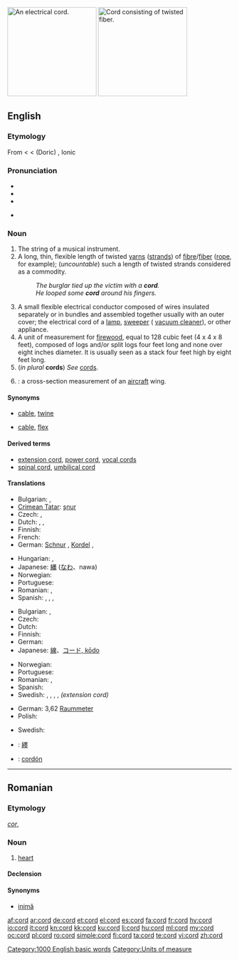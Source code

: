 {{wikipedia|dab=cord}}
[[Image:Verlengsnoer (Extension cord).jpg|thumb|200px|right|An electrical cord.]]
[[Image:Rope.jpg|thumb|200px|right|Cord consisting of twisted fiber.]]
==English==

===Etymology===
From {{etyl|fro|en}} {{term|corde|lang=fro}} < {{etyl|la|en}} {{term|chorda||lang=la}} < {{etyl|grc|en}} (Doric) {{term|χορδά||tr=khorda|lang=grc}}, Ionic {{term|χορδή||tr=khorde|lang=grc|string of gut, the string of a lyre}}

===Pronunciation===
* {{IPA|/kɔː(ɹ)d/}}
* {{audio|en-us-cord.ogg|Audio (US)}}
* {{rhymes|ɔː(r)d}}
* {{homophones|chord|cored|cawed}} {{qualifier|in [[non-rhotic]] accents}}

===Noun===
{{en-noun}}

# The string of a musical instrument.
# A long, thin, flexible length of twisted [[yarns]] ([[strands]]) of [[fibre]]/[[fiber]] ([[rope]], for example); (''uncountable'') such a length of twisted strands considered as a commodity.
#: ''The burglar tied up the victim with a '''cord'''.''
#: ''He looped some '''cord''' around his fingers.''
# A small flexible electrical conductor composed of wires insulated separately or in bundles and assembled together usually with an outer cover; the electrical cord of a [[lamp]], [[sweeper]] ({{US}} [[vacuum cleaner]]), or other appliance.
# A unit of measurement for [[firewood]], equal to 128 cubic feet (4 x 4 x 8 feet), composed of logs and/or split logs four feet long and none over eight inches diameter. It is usually seen as a stack four feet high by eight feet long.<!--Move this to separate pages for "full cord" and "bush cord".  A full cord of stacked firewood in Canada and USA, or colloquially a "bush cord" in Canada, is 8 by 4 by 4 feet (39 m&sup3;).-->
# (''in plural'' '''cords''') ''See'' [[cords]].
# {{misspelling of|chord|nodot=1}}: a cross-section measurement of an [[aircraft]] wing.

====Synonyms====
* {{sense|length of twisted strands}} [[cable]], [[twine]]
* {{sense|wires surrounded by an insulating coating, used to supply electricity}} [[cable]], [[flex]]

====Derived terms====
* [[extension cord]], [[power cord]], [[vocal cords]]
* [[spinal cord]], [[umbilical cord]]

====Translations====
{{trans-top|length of twisted strands}}
* Bulgarian: {{t+|bg|връв|m}},  {{t+|bg|канап|m}}
* [[Crimean Tatar]]: [[şnur]]
* Czech: {{t-|cs|provaz|m}}, {{t-|cs|šňůra|f}}
* Dutch: {{t+|nl|touw|n}}, {{t+|nl|koord|f}}, {{t+|nl|zeel|n}}
* Finnish: {{t+|fi|naru}}
* French: {{t+|fr|corde|f}}
* German: [[Schnur]] {{f}}, [[Kordel]] {{f}} {{italbrac|fine rope for dresses or as barrier in museum}},  {{t-|de|Kordel|f}}
{{trans-mid}}
* Hungarian: {{t+|hu|zsinór}}, {{t|hu|fonal}}
* Japanese: [[縄]] ([[なわ]]、nawa)
* Norwegian: {{t+|no|tau|n}}
* Portuguese: {{t+|pt|corda|f}}
* Romanian: {{t+|ro|cordon}},  {{t-|ro|coardă|f}}
* Spanish: {{t+|es|cuerda|f}},  {{t+|es|cable|m}},  {{t+|es|hilo|m}},  {{t-|es|cordón|m}}
{{trans-bottom}}

{{trans-top|wires surrounded by a coating, used to supply electricity}}
* Bulgarian: {{t-|bg|кабел|m}},  {{t|bg|шнур|m}}
* Czech: {{t-|cs|šňůra|f}}
* Dutch: {{t+|nl|kabel|n}}
* Finnish: {{t+|fi|johto}}
* German: {{t+|de|Kabel|n}}
* Japanese: [[線]]、[[コード, kōdo]]
{{trans-mid}}
* Norwegian: {{t-|no|ledning|m+f}}
* Portuguese: {{t+|pt|cabo|m}}
* Romanian: {{t+|ro|cordon|n}},  {{t-|ro|cablu|n}}
* Spanish: {{t+|es|cable|m}}
* Swedish: {{t|sv|sladd}}, {{t|sv|ledning}}, {{t|sv|sladdställ}}<!-- (any type of {{t|sv|connector}} at both ends mandatory)-->, {{t|sv|skarvsladd}}, {{t|sv|förlängningssladd}} ''(extension cord)''
{{trans-bottom}}

{{trans-top|unit of measurement for firewood}}
* German: 3,62 [[Raummeter]] {{m}}
* Polish: {{t+|pl|sąg|m}}
{{trans-mid}}
* Swedish: {{t|sv|famn}}<!-- (width one swedish fathom, various heights and depths making, {{t|sv|norrlandsfamn}}, {{t|sv|skogsfamn}} and other ''famn'' versions, now all obsolete. Today firewood is traded by {{t|sv|kubikmeter}} (''cubic meter'') -->
{{trans-bottom}}

{{checktrans-top}}
* {{ttbc|CJKV Characters}}: [[纆]]
* {{ttbc|Spanish}}: [[cordón]]
{{trans-bottom}}

[[Category:1000 English basic words]]
[[Category:Units of measure]]

----

==Romanian==

===Etymology===
{{etyl|la|ro}} ''[[cor#Latin|cor]]'', {{term|cordis|lang=la}}

===Noun===
{{ro-noun|m|corduri}}

# {{anatomy|lang=ro}} [[heart]]

====Declension====
{{ro-noun-n|pl=corduri|def=cordul}}

====Synonyms====
* [[inimă]]

[[af:cord]]
[[ar:cord]]
[[de:cord]]
[[et:cord]]
[[el:cord]]
[[es:cord]]
[[fa:cord]]
[[fr:cord]]
[[hy:cord]]
[[io:cord]]
[[it:cord]]
[[kn:cord]]
[[kk:cord]]
[[ku:cord]]
[[li:cord]]
[[hu:cord]]
[[ml:cord]]
[[my:cord]]
[[oc:cord]]
[[pl:cord]]
[[ro:cord]]
[[simple:cord]]
[[fi:cord]]
[[ta:cord]]
[[te:cord]]
[[vi:cord]]
[[zh:cord]]